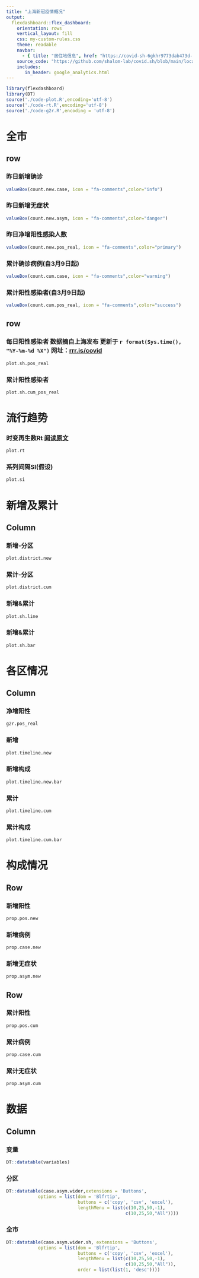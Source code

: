 ```yaml
---
title: "上海新冠疫情概况"
output: 
  flexdashboard::flex_dashboard:
    orientation: rows
    vertical_layout: fill
    css: my-custom-rules.css
    theme: readable
    navbar:
      - { title: "居住地信息", href: "https://covid-sh-6gkhr9773dab473d-1257749604.ap-shanghai.app.tcloudbase.com/map", align: right }
    source_code: "https://github.com/shalom-lab/covid.sh/blob/main/local/index.Rmd"
    includes:
       in_header: google_analytics.html
---
```


```r
library(flexdashboard)
library(DT)
source('./code-plot.R',encoding='utf-8')
source('./code-rt.R',encoding='utf-8')
source('./code-g2r.R',encoding = 'utf-8')
```

# 全市

## row {data-height="200"}

### 昨日新增确诊

```r
valueBox(count.new.case, icon = "fa-comments",color="info")
```

### 昨日新增无症状

```r
valueBox(count.new.asym, icon = "fa-comments",color="danger")
```

### 昨日净增阳性感染人数

```r
valueBox(count.new.pos_real, icon = "fa-comments",color="primary")

```

### 累计确诊病例(自3月9日起)

```r
valueBox(count.cum.case, icon = "fa-comments",color="warning")
```

### 累计阳性感染者(自3月9日起)

```r
valueBox(count.cum.pos_real, icon = "fa-comments",color="success")
```

## row {data-height="800"}

### 每日阳性感染者 数据摘自上海发布 更新于 `r format(Sys.time(), "%Y-%m-%d %X")` 网址：[rrr.is/covid](https://rrr.is/covid)

```r
plot.sh.pos_real
```

### 累计阳性感染者

```r
plot.sh.cum_pos_real
```

# 流行趋势

### 时变再生数Rt [阅读原文](https://blog-7gi7tsfg85e1922f-1257749604.ap-shanghai.app.tcloudbase.com/posts/epi/covid-rt.html) {data-width="800"}

```r
plot.rt

```

### 系列间隔SI(假设) {data-width="400"}

```r
plot.si

```

# 新增及累计

## Column {.tabset}

### 新增-分区

```r
plot.district.new

```

### 累计-分区

```r
plot.district.cum
```

### 新增&累计

```r
plot.sh.line
```

### 新增&累计

```r
plot.sh.bar

```

# 各区情况

## Column {.tabset}

### 净增阳性

```r
g2r.pos_real
```

### 新增

```r
plot.timeline.new

```

### 新增构成

```r
plot.timeline.new.bar

```

### 累计

```r
plot.timeline.cum
```

### 累计构成

```r
plot.timeline.cum.bar
```

# 构成情况

## Row {data-height="500"}

### 新增阳性

```r
prop.pos.new
```

### 新增病例

```r
prop.case.new
```

### 新增无症状

```r
prop.asym.new
```

## Row {data-height="500"}

### 累计阳性

```r
prop.pos.cum
```

### 累计病例

```r
prop.case.cum
```

### 累计无症状

```r
prop.asym.cum
```

<!-- # 居住地信息 -->

<!-- ```{r} -->

<!-- plot.map.location -->

<!-- ``` -->

# 数据

## Column {.tabset}

### 变量

```r
DT::datatable(variables)
```

### 分区

```r
DT::datatable(case.asym.wider,extensions = 'Buttons',
            options = list(dom = 'Blfrtip',
                           buttons = c('copy', 'csv', 'excel'),
                           lengthMenu = list(c(10,25,50,-1),
                                             c(10,25,50,"All"))))
```

### 全市

```r
DT::datatable(case.asym.wider.sh, extensions = 'Buttons',
            options = list(dom = 'Blfrtip',
                           buttons = c('copy', 'csv', 'excel'),
                           lengthMenu = list(c(10,25,50,-1),
                                             c(10,25,50,"All")),
                           order = list(list(1, 'desc'))))
```
